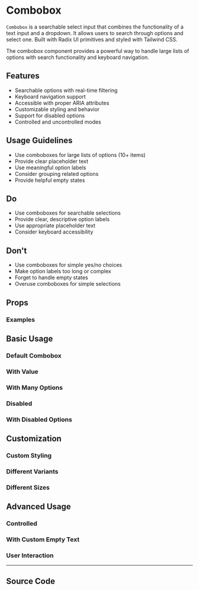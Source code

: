
<Meta of={ComboboxStories} />

# Combobox

`Combobox` is a searchable select input that combines the functionality of a text input and a dropdown. It allows users to search through options and select one. Built with Radix UI primitives and styled with Tailwind CSS.

The combobox component provides a powerful way to handle large lists of options with search functionality and keyboard navigation.

## Features

- Searchable options with real-time filtering
- Keyboard navigation support
- Accessible with proper ARIA attributes
- Customizable styling and behavior
- Support for disabled options
- Controlled and uncontrolled modes

## Usage Guidelines

- Use comboboxes for large lists of options (10+ items)
- Provide clear placeholder text
- Use meaningful option labels
- Consider grouping related options
- Provide helpful empty states

## Do

- Use comboboxes for searchable selections
- Provide clear, descriptive option labels
- Use appropriate placeholder text
- Consider keyboard accessibility

## Don't

- Use comboboxes for simple yes/no choices
- Make option labels too long or complex
- Forget to handle empty states
- Overuse comboboxes for simple selections

## Props

<Controls of={ComboboxStories.Default} />

### Examples

## Basic Usage

### Default Combobox

<Canvas of={ComboboxStories.Default} />

### With Value

<Canvas of={ComboboxStories.WithValue} />

### With Many Options

<Canvas of={ComboboxStories.WithManyOptions} />

### Disabled

<Canvas of={ComboboxStories.Disabled} />

### With Disabled Options

<Canvas of={ComboboxStories.WithDisabledOptions} />

## Customization

### Custom Styling

<Canvas of={ComboboxStories.CustomStyling} />

### Different Variants

<Canvas of={ComboboxStories.DifferentVariants} />

### Different Sizes

<Canvas of={ComboboxStories.DifferentSizes} />

## Advanced Usage

### Controlled

<Canvas of={ComboboxStories.Controlled} />

### With Custom Empty Text

<Canvas of={ComboboxStories.WithCustomEmptyText} />

### User Interaction

<Canvas of={ComboboxStories.UserInteraction} />

---

## Source Code

<Source of={ComboboxStories.Default} language='tsx' />
